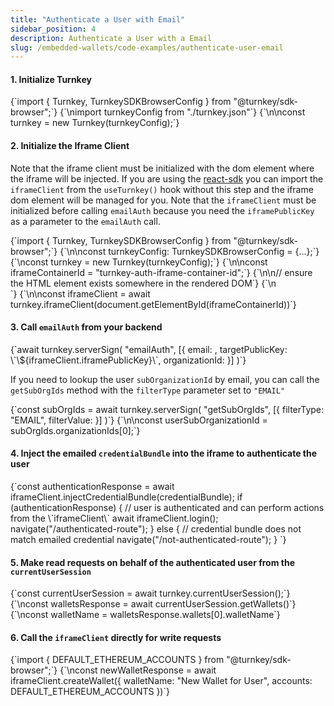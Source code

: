 ```yaml
---
title: "Authenticate a User with Email"
sidebar_position: 4
description: Authenticate a User with a Email
slug: /embedded-wallets/code-examples/authenticate-user-email
---
```



#### 1. Initialize Turnkey
<CodeBlock language="typescript">
{`import { Turnkey, TurnkeySDKBrowserConfig } from "@turnkey/sdk-browser";`}
{`\nimport turnkeyConfig from "./turnkey.json"`}
{`\n\nconst turnkey = new Turnkey(turnkeyConfig);`}
</CodeBlock>

#### 2. Initialize the Iframe Client

Note that the iframe client must be initialized with the dom element where the iframe will be injected. If you are using the [react-sdk](react-sdk) you can import the `iframeClient` from the `useTurnkey()` hook without this step and the iframe dom element will be managed for you. Note that the `iframeClient` must be initialized before calling `emailAuth` because you need the `iframePublicKey` as a parameter to the `emailAuth` call.

<CodeBlock language="typescript">
{`import { Turnkey, TurnkeySDKBrowserConfig } from "@turnkey/sdk-browser";`}
{`\n\nconst turnkeyConfig: TurnkeySDKBrowserConfig = {...};`}
{`\nconst turnkey = new Turnkey(turnkeyConfig);`}
{`\n\nconst iframeContainerId = "turnkey-auth-iframe-container-id";`}
{`\n\n// ensure the HTML element exists somewhere in the rendered DOM`}
{`\n<div id={iframeContainerId} />`}
{`\n\nconst iframeClient = await turnkey.iframeClient(document.getElementById(iframeContainerId))`}
</CodeBlock>

#### 3. Call `emailAuth` from your backend
<CodeBlock language="typescript">
{`await turnkey.serverSign(
  "emailAuth",
  [{
    email: <userEmail>,
    targetPublicKey: \`\${iframeClient.iframePublicKey}\`,
    organizationId: <userSubOrganizationId>
  }]
)`}
</CodeBlock>

If you need to lookup the user `subOrganizationId` by email, you can call the `getSubOrgIds` method with the `filterType` parameter set to `"EMAIL"`

<CodeBlock language="typescript">
{`const subOrgIds = await turnkey.serverSign(
  "getSubOrgIds",
  [{
    filterType: "EMAIL",
    filterValue: <userEmail>
  }]
)`}
{`\n\nconst userSubOrganizationId = subOrgIds.organizationIds[0];`}
</CodeBlock>

#### 4. Inject the emailed `credentialBundle` into the iframe to authenticate the user

<CodeBlock language="typescript">
{`const authenticationResponse = await iframeClient.injectCredentialBundle(credentialBundle);
if (authenticationResponse) {
  // user is authenticated and can perform actions from the \`iframeClient\`
  await iframeClient.login();
  navigate("/authenticated-route");
} else {
  // credential bundle does not match emailed credential
  navigate("/not-authenticated-route");
}
`}
</CodeBlock>

#### 5. Make read requests on behalf of the authenticated user from the `currentUserSession`

<CodeBlock language="typescript">
{`const currentUserSession = await turnkey.currentUserSession();`}
{`\nconst walletsResponse = await currentUserSession.getWallets()`}
{`\nconst walletName = walletsResponse.wallets[0].walletName`}
</CodeBlock>

#### 6. Call the `iframeClient` directly for write requests

<CodeBlock language="typescript">
{`import { DEFAULT_ETHEREUM_ACCOUNTS } from "@turnkey/sdk-browser";`}
{`\nconst newWalletResponse = await iframeClient.createWallet({
  walletName: "New Wallet for User",
  accounts: DEFAULT_ETHEREUM_ACCOUNTS
})`}
</CodeBlock>
